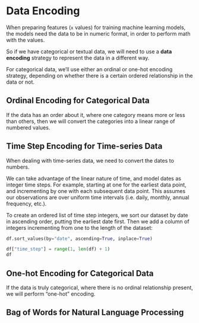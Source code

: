 # Data Encoding


When preparing features (`x` values) for training machine learning models, the models need the data to be in numeric format, in order to perform math with the values.

So if we have categorical or textual data, we will need to use a **data encoding** strategy to represent the data in a different way.


For categorical data, we'll use either an ordinal or one-hot encoding strategy, depending on whether there is a certain ordered relationship in the data or not.


## Ordinal Encoding for Categorical Data

If the data has an order about it, where one category means more or less than others, then we will convert the categories into a linear range of numbered values.


## Time Step Encoding for Time-series Data

When dealing with time-series data, we need to convert the dates to numbers.

We can take advantage of the linear nature of time, and model dates as integer time steps. For example, starting at one for the earliest data point, and incrementing by one with each subsequent data point. This assumes our observations are over uniform time intervals (i.e. daily, monthly, annual frequency, etc.).

To create an ordered list of time step integers, we sort our dataset by date in ascending order, putting the earliest date first. Then we add a column of integers incrementing from one to the length of the dataset:

```python
df.sort_values(by="date", ascending=True, inplace=True)

df["time_step"] = range(1, len(df) + 1)
df
```



## One-hot Encoding for Categorical Data


If the data is truly categorical, where there is no ordinal relationship present, we will perform "one-hot" encoding.







## Bag of Words for Natural Language Processing
